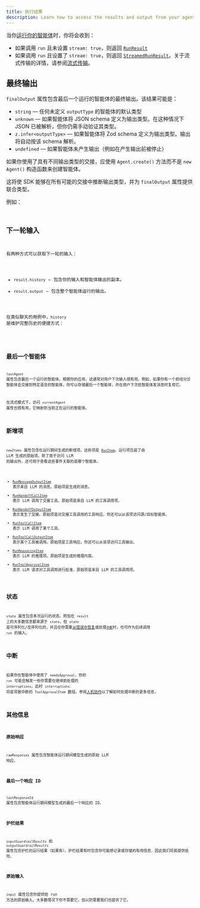 ```yaml
---
title: 执行结果
description: Learn how to access the results and output from your agent run
---
```



当你[运行你的智能体](/openai-agents-js/zh/guides/running-agents)时，你将会收到：

- 如果调用 `run` 且未设置 `stream: true`，则返回 [`RunResult`](/openai-agents-js/openai/agents/classes/runresult)
- 如果调用 `run` 且设置了 `stream: true`，则返回 [`StreamedRunResult`](/openai-agents-js/openai/agents/classes/streamedrunresult)。关于流式传输的详情，请参阅[流式传输](/openai-agents-js/zh/guides/streaming)。

## 最终输出

`finalOutput` 属性包含最后一个运行的智能体的最终输出。该结果可能是：

- `string` — 任何未定义 `outputType` 的智能体的默认类型
- `unknown` — 如果智能体将 JSON schema 定义为输出类型。在这种情况下 JSON 已被解析，但你仍需手动验证其类型。
- `z.infer<outputType>` — 如果智能体将 Zod schema 定义为输出类型。输出将自动按该 schema 解析。
- `undefined` — 如果智能体未产生输出（例如在产生输出前被停止）

如果你使用了具有不同输出类型的交接，应使用 `Agent.create()` 方法而不是 `new Agent()` 构造函数来创建智能体。

这将使 SDK 能够在所有可能的交接中推断输出类型，并为 `finalOutput` 属性提供联合类型。

例如：

<Code
  lang="typescript"
  code={handoffFinalOutputTypes}
  title="交接的最终输出类型"
/>

## 下一轮输入

有两种方式可以获取下一轮的输入：

- `result.history` — 包含你的输入和智能体输出的副本。
- `result.output` — 包含整个智能体运行的输出。

在类似聊天的用例中，`history` 是维护完整历史的便捷方式：

<Code lang="typescript" code={historyLoop} title="历史循环" />

## 最后一个智能体

`lastAgent` 属性包含最后一个运行的智能体。根据你的应用，这通常对用户下次输入很有用。例如，如果你有一个前线分诊智能体会交接到特定语言的智能体，你可以存储最后一个智能体，并在用户下次给智能体发消息时复用它。

在流式模式下，访问 `currentAgent` 属性也很有用，它映射到当前正在运行的智能体。

## 新增项

`newItems` 属性包含在运行期间生成的新增项。这些项是 [`RunItem`](/openai-agents-js/openai/agents/type-aliases/runitem)。运行项包装了由 LLM 生成的原始项。除了用于访问 LLM 的输出外，还可用于查看这些事件关联的是哪个智能体。

- [`RunMessageOutputItem`](/openai-agents-js/openai/agents/classes/runmessageoutputitem) 表示来自 LLM 的消息。原始项是生成的消息。
- [`RunHandoffCallItem`](/openai-agents-js/openai/agents/classes/runhandoffcallitem) 表示 LLM 调用了交接工具。原始项是来自 LLM 的工具调用项。
- [`RunHandoffOutputItem`](/openai-agents-js/openai/agents/classes/runhandoffoutputitem) 表示发生了交接。原始项是对交接工具调用的工具响应。你还可以从该项访问源/目标智能体。
- [`RunToolCallItem`](/openai-agents-js/openai/agents/classes/runtoolcallitem) 表示 LLM 调用了某个工具。
- [`RunToolCallOutputItem`](/openai-agents-js/openai/agents/classes/runtoolcalloutputitem) 表示某个工具被调用。原始项是工具响应。你还可以从该项访问工具输出。
- [`RunReasoningItem`](/openai-agents-js/openai/agents/classes/runreasoningitem) 表示 LLM 的推理项。原始项是生成的推理内容。
- [`RunToolApprovalItem`](/openai-agents-js/openai/agents/classes/runtoolapprovalitem) 表示 LLM 请求对工具调用进行批准。原始项是来自 LLM 的工具调用项。

## 状态

`state` 属性包含本次运行的状态。附加在 `result` 上的大多数信息都来源于 `state`，但 `state` 是可序列化/反序列化的，并且在你需要[从错误中恢复](/openai-agents-js/zh/guides/running-agents#exceptions)或处理[`中断`](#interruptions)时，也可作为后续调用 `run` 的输入。

## 中断

如果你在智能体中使用了 `needsApproval`，你的 `run` 可能会触发一些你需要在继续前处理的 `interruptions`。此时 `interruptions` 将是导致中断的 `ToolApprovalItem` 数组。参阅[人机协作](/openai-agents-js/zh/guides/human-in-the-loop)以了解如何处理中断的更多信息。

## 其他信息

### 原始响应

`rawResponses` 属性包含智能体运行期间模型生成的原始 LLM 响应。

### 最后一个响应 ID

`lastResponseId` 属性包含智能体运行期间模型生成的最后一个响应的 ID。

### 护栏结果

`inputGuardrailResults` 和 `outputGuardrailResults` 属性包含护栏的运行结果（如果有）。护栏结果有时包含你可能想记录或存储的有用信息，因此我们将其提供给你。

### 原始输入

`input` 属性包含你提供给 run 方法的原始输入。大多数情况下你不需要它，但以防需要我们也提供了它。
